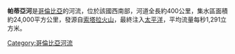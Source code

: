 '''帕蒂亞河'''是[[哥倫比亞|哥倫比亞]]的河流，位於該國西南部，河道全長約400公里，集水區面積約24,000平方公里，發源自[[索塔拉火山|索塔拉火山]]，最終注入[[太平洋|太平洋]]，平均流量每秒1,291立方米。

{{Colombia-geo-stub}}
[[Category:哥倫比亞河流|Category:哥倫比亞河流]]